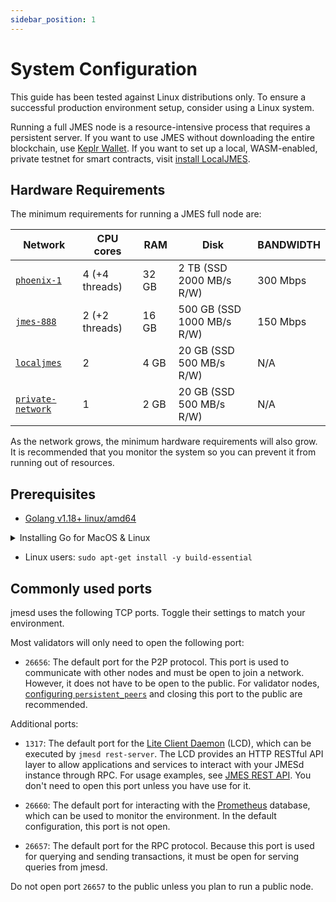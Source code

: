 ```yaml
---
sidebar_position: 1
---
```



# System Configuration


<Admonition type="caution" icon="☢️" title="Recommended operating systems">

This guide has been tested against Linux distributions only. To ensure a successful production environment setup, consider using a Linux system.

</Admonition>

Running a full JMES node is a resource-intensive process that requires a persistent server. If you want to use JMES without downloading the entire blockchain, use [Keplr Wallet](https://station.terra.money/). If you want to set up a local, WASM-enabled, private testnet for smart contracts, visit [install LocalJMES](../../develop/localterra/README.mdx).

## Hardware Requirements

The minimum requirements for running a JMES full node are:

| Network                                                                 | CPU cores     | RAM     | Disk                       | BANDWIDTH |
|-------------------------------------------------------------------------|---------------|---------|----------------------------|-----------|
| [`phoenix-1`](join-a-network.mdx#join-a-public-network)                  | 4 (+4 threads)| 32 GB   | 2 TB (SSD 2000 MB/s R/W)   | 300 Mbps  |
| [`jmes-888`](join-a-network.mdx#join-a-public-network)                    | 2 (+2 threads)| 16 GB   | 500 GB (SSD 1000 MB/s R/W) | 150 Mbps  |
| [`localjmes`](https://github.com/jmesworld/LocalJMES)               | 2             | 4 GB    | 20 GB (SSD 500 MB/s R/W)   |  N/A      |
| [`private-network`](join-a-network.mdx#set-up-a-local-private-network) | 1             | 2 GB    | 20 GB (SSD 500 MB/s R/W)   |  N/A      |


<Admonition type="caution" icon="☢️" title="Storage requirements">

As the network grows, the minimum hardware requirements will also grow. It is recommended that you monitor the system so you can prevent it from running out of resources. 

</Admonition>


## Prerequisites

- [Golang v1.18+ linux/amd64](https://go.dev/dl/)

<details> 
<summary> Installing Go for MacOS & Linux </summary>
<p>


  Go releases can be found here: [ https://go.dev/dl/ ](https://go.dev/dl/)

  In your browser, you can right-click the correct release (V1.18) and then click on `Copy Link Address`.

  ```bash
  # 1. Download the archive

  wget https://go.dev/dl/go1.18.2.linux-amd64.tar.gz

  # Optional: remove previous /go files:

  sudo rm -rf /usr/local/go

  # 2. Unpack:

  sudo tar -C /usr/local -xzf go1.18.2.linux-amd64.tar.gz

  # 3. Add the path to the go-binary to your system path:
  # (for this to persist, add this line to your ~/.profile or ~/.bashrc or  ~/.zshrc)

  export PATH=$PATH:/usr/local/go/bin

  # 4. Verify your installation:

  go version

  # go version go1.18.2 linux/amd64

  ```

</p>
</details>

- Linux users: `sudo apt-get install -y build-essential`

## Commonly used ports

jmesd uses the following TCP ports. Toggle their settings to match your environment.

Most validators will only need to open the following port:

- `26656`: The default port for the P2P protocol. This port is used to communicate with other nodes and must be open to join a network. However, it does not have to be open to the public. For validator nodes, [configuring `persistent_peers`](updates-and-additional.mdx#additional-settings) and closing this port to the public are recommended.

Additional ports:

- `1317`: The default port for the [Lite Client Daemon](../../develop/guides/start-lcd.mdx) (LCD), which can be executed by `jmesd rest-server`. The LCD provides an HTTP RESTful API layer to allow applications and services to interact with your JMESd instance through RPC. For usage examples, see [JMES REST API](https://phoenix-lcd.terra.dev/swagger/). You don't need to open this port unless you have use for it.

- `26660`: The default port for interacting with the [Prometheus](https://prometheus.io) database, which can be used to monitor the environment. In the default configuration, this port is not open.

- `26657`: The default port for the RPC protocol. Because this port is used for querying and sending transactions, it must be open for serving queries from jmesd.

<Admonition type="caution" icon="☢️">

Do not open port `26657` to the public unless you plan to run a public node.

</Admonition>
